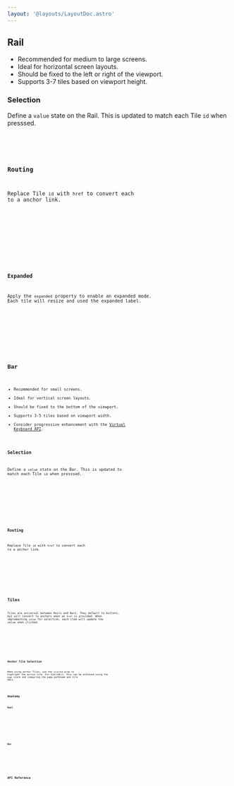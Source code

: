 ```yaml
---
layout: '@layouts/LayoutDoc.astro'
---
```




## Rail

- Recommended for medium to large screens.
- Ideal for horizontal screen layouts.
- Should be fixed to the left or right of the viewport.
- Supports 3-7 tiles based on viewport height.

### Selection

Define a `value` state on the Rail. This is updated to match each Tile `id` when presssed.

<Preview client:load>
	<Fragment slot="preview">
		<ExampleRail client:visible />
	</Fragment>
	<Fragment slot="code">
		<Code code={ExampleRailRaw} lang="svelte" />
	</Fragment>
</Preview>

### Routing

Replace Tile `id` with `href` to convert each to a anchor link.

<Preview client:load>
	<Fragment slot="preview">
		<ExampleRailRouting client:visible />
	</Fragment>
	<Fragment slot="code">
		<Code code={ExampleRailRoutingRaw} lang="svelte" />
	</Fragment>
</Preview>

### Expanded

Apply the `expanded` property to enable an expanded mode. Each tile will resize and used the expanded label.

<Preview client:load>
	<Fragment slot="preview">
		<ExampleRailExpanded client:visible />
	</Fragment>
	<Fragment slot="code">
		<Code code={ExampleRailExpandedRaw} lang="svelte" />
	</Fragment>
</Preview>

## Bar

- Recommended for small screens.
- Ideal for vertical screen layouts.
- Should be fixed to the bottom of the viewport.
- Supports 3-5 tiles based on viewport width.
- Consider progressive enhancement with the [Virtual Keyboard API](https://developer.mozilla.org/en-US/docs/Web/API/VirtualKeyboard_API).

### Selection

Define a `value` state on the Bar. This is updated to match each Tile `id` when presssed.

<Preview client:load>
	<Fragment slot="preview">
		<ExampleBar client:visible />
	</Fragment>
	<Fragment slot="code">
		<Code code={ExampleBarRaw} lang="svelte" />
	</Fragment>
</Preview>

### Routing

Replace Tile `id` with `href` to convert each to a anchor link.

<Preview client:load>
	<Fragment slot="preview">
		<ExampleBarRouting client:visible />
	</Fragment>
	<Fragment slot="code">
		<Code code={ExampleBarRoutingRaw} lang="svelte" />
	</Fragment>
</Preview>

## Tiles

Tiles are universal between Rails and Bars. They default to buttons, but will convert to anchors when an `href` is provided. When implementing `value` for selection, each item will update the value when clicked.

<Preview client:load>
	<Fragment slot="preview">
		<ExampleTiles client:visible />
	</Fragment>
	<Fragment slot="code">
		<Code code={ExampleTilesRaw} lang="svelte" />
	</Fragment>
</Preview>

### Anchor Tile Selection

When using anchor Tiles, use the `selected` prop to highlight the active tile. For SvelteKit, this can be achieved using the `page` state and comparing the page pathname and tile URLs.

<Code code={ExampleTilesSelectionRaw} lang="svelte" />

## Anatomy

### Rail

<Anatomy label="Navigation.Rail" tag="aside" isComponent>
	<Anatomy label="header" />
	<Anatomy label="tiles">
		<Anatomy label="Navigation.Tile" tag="a|button" isComponent>
			<Anatomy label="expanded">
				<Anatomy label="label|labelExpanded" />
			</Anatomy>
		</Anatomy>
	</Anatomy>
	<Anatomy label="footer" />
</Anatomy>

### Bar

<Anatomy label="Navigation.Bar" tag="aside" isComponent>
	<Anatomy label="tiles">
		<Anatomy label="Navigation.Tile" tag="a|button" isComponent>
			<Anatomy label="expanded">
				<Anatomy label="label|labelExpanded" />
			</Anatomy>
		</Anatomy>
	</Anatomy>
</Anatomy>

## API Reference

<ApiTable />
